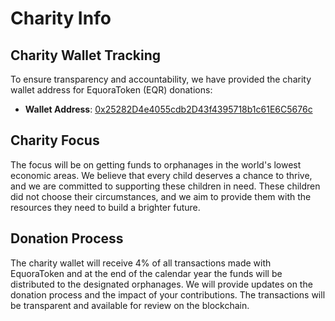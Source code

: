 # Charity Info

## Charity Wallet Tracking

To ensure transparency and accountability, we have provided the charity wallet address for EquoraToken (EQR) donations:

- **Wallet Address**: [0x25282D4e4055cdb2D43f4395718b1c61E6C5676c](https://etherscan.io/address/0x25282D4e4055cdb2D43f4395718b1c61E6C5676c)

## Charity Focus

The focus will be on getting funds to orphanages in the world's lowest economic areas. We believe that every child deserves a chance to thrive, and we are committed to supporting these children in need. These children did not choose their circumstances, and we aim to provide them with the resources they need to build a brighter future.

## Donation Process

The charity wallet will receive 4% of all transactions made with EquoraToken and at the end of the calendar year the funds will be distributed to the designated orphanages. We will provide updates on the donation process and the impact of your contributions. The transactions will be transparent and available for review on the blockchain. 